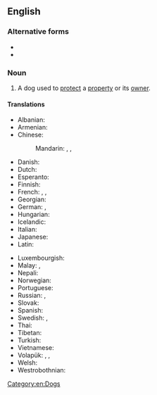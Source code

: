 {{also|guard-dog}}
==English==
{{wikipedia}}

===Alternative forms===
* {{l|en|guard-dog}}
* {{l|en|guarddog}}

===Noun===
{{en-noun}}

# A dog used to [[protect]] a [[property]] or its [[owner]].

====Translations====
{{trans-top|dog used to protect a property or its owner}}
* Albanian: {{t-needed|sq}}
* Armenian: {{t-needed|hy}}
* Chinese:
*: Mandarin: {{t+|cmn|看門狗|sc=Hani}}, {{t+|cmn|看门狗|tr=kānméngǒu|sc=Hani}}, {{t+|cmn|看家狗|tr=kānjiāgǒu|sc=Hani}}
* Danish: {{t|da|vagthund|c}}
* Dutch: {{t+|nl|waakhond|m}}
* Esperanto: {{t|eo|gardhundo}}
* Finnish: {{t+|fi|vahtikoira}}
* French: {{t+|fr|mâtin|m}}, {{t+|fr|chien de garde|m}}, {{t|fr|chienne de garde|f}}
* Georgian: {{t-needed|ka}}
* German: {{t+|de|Wachhund|m}}, {{t|de|Wachhündin|f}}
* Hungarian: {{t+|hu|őrkutya}}
* Icelandic: {{t|is|varðhundur|m}}
* Italian: {{t|it|cane da guardia|m}}
* Japanese: {{t+|ja|番犬|tr=ばんけん, banken|sc=Jpan}}
* Latin: {{t|la|canis custos|m}}
{{trans-mid}}
* Luxembourgish: {{t|lb|Wuechthond|m}}
* Malay: {{t|ms|anjing penjaga}}, {{t|ms|anjing pengawal}}
* Nepali: {{t-needed|ne}}
* Norwegian: {{t|no|garvor|m}}
* Portuguese: {{t|pt|cão de guarda|m}}
* Russian: {{t|ru|сторожево́й пёс|m|tr=storoževój pjos}}, {{t|ru|сторожева́я соба́ка|f}}
* Slovak: {{t|sk|strážny pes}}
* Spanish: {{t|es|perro guardián|m}}
* Swedish: {{t|sv|vakthund|c}}, {{t|sv|gårdvar|c}}
* Thai: {{t-needed|th}}
* Tibetan: {{t|bo|འདོག་ཁྱི}}
* Turkish: {{t|tr|bekçi köpeği}}
* Vietnamese: {{t-needed|vi}}
* Volapük: {{qualifier|♂♀}} {{t|vo|galedadog}}, {{qualifier|♂}} {{t|vo|galedahidog}}, {{qualifier|♀}} {{t|vo|galedajidog}}
* Welsh: {{t|cy|gwarchodgi}}
* Westrobothnian: {{t|gmq-bot|gålval|m}}
{{trans-bottom}}

[[Category:en:Dogs]]